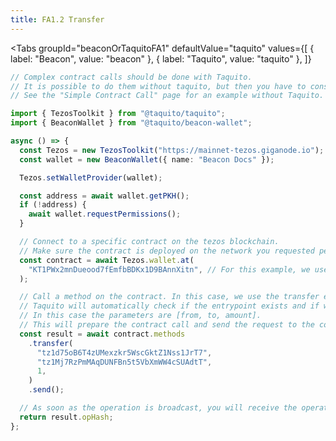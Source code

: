 ```yaml
---
title: FA1.2 Transfer
---
```


<Tabs
  groupId="beaconOrTaquitoFA1"
  defaultValue="taquito"
  values={[
    { label: "Beacon", value: "beacon" },
    { label: "Taquito", value: "taquito" },
  ]}
>
  <TabItem value="beacon">

```ts code
// Complex contract calls should be done with Taquito.
// It is possible to do them without taquito, but then you have to construct the parameters yourself.
// See the "Simple Contract Call" page for an example without Taquito.
```

</TabItem>

  <TabItem value="taquito">

```ts code
import { TezosToolkit } from "@taquito/taquito";
import { BeaconWallet } from "@taquito/beacon-wallet";

async () => {
  const Tezos = new TezosToolkit("https://mainnet-tezos.giganode.io");
  const wallet = new BeaconWallet({ name: "Beacon Docs" });

  Tezos.setWalletProvider(wallet);

  const address = await wallet.getPKH();
  if (!address) {
    await wallet.requestPermissions();
  }

  // Connect to a specific contract on the tezos blockchain.
  // Make sure the contract is deployed on the network you requested permissions for.
  const contract = await Tezos.wallet.at(
    "KT1PWx2mnDueood7fEmfbBDKx1D9BAnnXitn", // For this example, we use the TZBTC contract on mainnet.
  );

  // Call a method on the contract. In this case, we use the transfer entrypoint.
  // Taquito will automatically check if the entrypoint exists and if we call it with the right parameters.
  // In this case the parameters are [from, to, amount].
  // This will prepare the contract call and send the request to the connected wallet.
  const result = await contract.methods
    .transfer(
      "tz1d75oB6T4zUMexzkr5WscGktZ1Nss1JrT7",
      "tz1Mj7RzPmMAqDUNFBn5t5VbXmWW4cSUAdtT",
      1,
    )
    .send();

  // As soon as the operation is broadcast, you will receive the operation hash
  return result.opHash;
};
```

</TabItem>
</Tabs>
